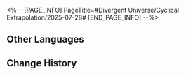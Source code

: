 <%-- [PAGE_INFO]
PageTitle=#Divergent Universe/Cyclical Extrapolation/2025-07-28#
[END_PAGE_INFO] --%>
{{Event
|name              = Cyclical Extrapolation: Art Imitates Life
|image             = Event Cyclical Extrapolation Art Imitates Life.png
|type              = Cyclical Extrapolation
|time_known        = yes
|time_start        = 2025-07-28 04:00:00
|time_end          = 2025-08-04 03:59:59
}}

{{Cyclical Extrapolation
|boons      = Connected Infinite Gates
|curios     = Footstep of Gods
|equations  = Theater Puppet Maker;; Drunk Supervisor;; Warring Scholar;; Sophist of Gods
|trailblaze = '''Poem of the Stars'''<br />Obtain some Blessings of Erudition
|rewards    = Relic Remains*30; Lost Crystal*3
|boss_1_1   = Howling Casket; Noontide Gryphon; Moonlit Pegasus; Black Tide's Corroded Daemon; Black Tide's Champion
|boss_1_2   = Automaton Grizzly (Bug); Frigid Prowler (Bug); Disciples of Sanctus Medicus: Shape Shifter (Bug); Aurumaton Gatekeeper (Bug); Senior Staff: Team Leader (Bug); Dreamjolt Troupe's Beyond Overcooked (Bug); Dreamjolt Troupe's Sweet Gorilla (Bug); "Past Confined and Caged" (Bug); Memory Zone Meme "Shell of Faded Rage" (Bug); Howling Casket (Bug); Furiae Praetor (Bug)
|boss_2_1   = Ice Out of Space (Bug); Guardian Shadow (Bug); Disciples of Sanctus Medicus: Shape Shifter (Bug); Aurumaton Gatekeeper (Bug); Howling Casket (Bug)
|boss_2_2   = Svarog (Complete); Abundant Ebon Deer (Complete); Swarm: True Sting (Complete); Argenti (Complete)
|boss_3     = Pollux, Netherwing Husk, Ferry of Souls (Complete)
|rules      = You will not obtain Equations after achieving victory in "Boss" Domains; Obtain this week's Preset Constructs upon entering the First Plane
|root       = Divergent Universe: Protean Hero
}}

==Other Languages==
{{Other Languages
|en   = Cyclical Extrapolation: Art Imitates Life
|zhs  = 周期演算：戏如人生
|zht  = 週期演算：戲如人生
|ja   = 周期演算：人生は劇のよう
|ko   = 주기 연산: 인생과도 같은 연극
|es   = Cálculo periódico: La vida es como el teatro
|fr   = Calcul cyclique : La vie et l'art sont similaires
|ru   = Цикличное вычисление: Театр как жизнь
|th   = การคำนวณแบบรอบ: ชีวิตดั่งละคร
|vi   = Ngoại Suy Chu Kỳ: Kịch Như Cuộc Đời
|de   = Zyklische Berechnung: Die Kunst imitiert das Leben
|id   = Kalkulasi Siklus: Sandiwara Laksana Kehidupan
|pt   = Extrapolação Cíclica: A Arte Imita a Vida
}}

==Change History==
{{Change History|3.4}}